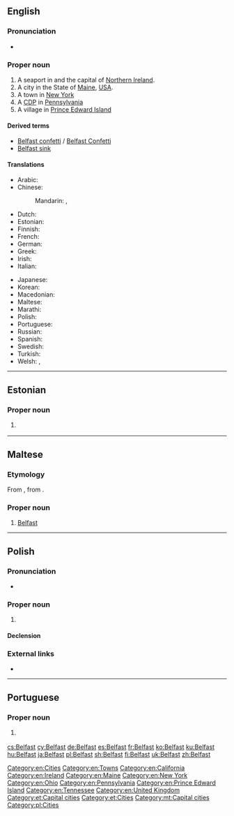 ==English==
{{wikipedia}}

===Pronunciation===
* {{a|UK}} {{IPA|/ˈbɛl.fæst/|lang=en}}

===Proper noun===
{{en-proper noun}}

# A seaport in and the capital of [[Northern Ireland]].
# A city in the State of [[Maine]], [[USA]].
# A town in [[New York]]
# A [[CDP]] in [[Pennsylvania]]
# A village in [[Prince Edward Island]]

====Derived terms====
* [[Belfast confetti]] / [[Belfast Confetti]]
* [[Belfast sink]]

====Translations====
{{trans-top|capital of Northern Ireland}}
* Arabic: {{t|ar|بلفاست|m|tr=Bilfāst|sc=Arab}}
* Chinese:
*: Mandarin: {{t|cmn|貝爾法斯特|sc=Hani}}, {{t+|cmn|贝尔法斯特|tr=Bèi'ěrfǎsītè|sc=Hani}}
* Dutch: {{t|nl|Belfast}}
* Estonian: {{t|et|Belfast}}
* Finnish: {{t+|fi|Belfast}}
* French: {{t+|fr|Belfast|m}}
* German: {{t+|de|Belfast|n}}
* Greek: {{t|el|Μπέλφαστ|m|sc=Grek}}
* Irish: {{t|ga|Béal Feirste|m}}
* Italian: {{t|it|Belfast|f}}
{{trans-mid}}
* Japanese: {{t|ja|ベルファスト|tr=Berufasuto|sc=Jpan}}
* Korean: {{t+|ko|벨파스트|tr=Belpaseuteu|sc=Kore}}
* Macedonian: {{t|mk|Белфаст|m}}
* Maltese: {{t|mt|Belfast}}
* Marathi: {{t|mr|बेल्फास्ट|n|tr=belfāsṭa|sc=Deva}}
* Polish: {{t+|pl|Belfast|m}}
* Portuguese: {{t|pt|Belfast}}
* Russian: {{t|ru|Белфаст|m|sc=Cyrl}}
* Spanish: {{t+|es|Belfast}}
* Swedish: {{t|sv|Belfast}}
* Turkish: {{t|tr|Belfast}}
* Welsh: {{t|cy|Belffast|m}}, {{t|cy|Melfast|f}}
{{trans-bottom}}

[[Category:en:Cities]]
[[Category:en:Towns]]
[[Category:en:California]]
[[Category:en:Ireland]]
[[Category:en:Maine]]
[[Category:en:New York]]
[[Category:en:Ohio]]
[[Category:en:Pennsylvania]]
[[Category:en:Prince Edward Island]]
[[Category:en:Tennessee]]
[[Category:en:United Kingdom]]

----

==Estonian==

===Proper noun===
{{head|et|proper noun}}

# {{l/en|Belfast}} {{gloss|capital of [[Northern Ireland]]}}

[[Category:et:Capital cities]]
[[Category:et:Cities]]

----

==Maltese==

===Etymology===
From {{etyl|en|mt}} {{term|Belfast|lang=en}}, from {{etyl|ga|mt}}.

===Proper noun===
{{head|mt|proper noun|g=m}}

# [[#English|Belfast]]

[[Category:mt:Capital cities]]

----

==Polish==
{{wikipedia|lang=pl}}

===Pronunciation===
* {{audio|Pl-Belfast.ogg|audio|lang=pl}}

===Proper noun===
{{head|pl|proper noun|g=m}}

# {{l/en|Belfast}} {{gloss|capital of Northern Ireland}}

====Declension====
{{pl-decl-noun-sing|Belfast|Belfastu|Belfastowi|Belfast|Belfastem|Belfaście|Belfaście}}

[[Category:pl:Cities]]

===External links===
* {{R:PWN}}

----

==Portuguese==

===Proper noun===
{{pt-proper noun|f}}

# {{l/en|Belfast}} {{gloss|capital of Northern Ireland}}

[[cs:Belfast]]
[[cy:Belfast]]
[[de:Belfast]]
[[es:Belfast]]
[[fr:Belfast]]
[[ko:Belfast]]
[[ku:Belfast]]
[[hu:Belfast]]
[[ja:Belfast]]
[[pl:Belfast]]
[[sh:Belfast]]
[[fi:Belfast]]
[[uk:Belfast]]
[[zh:Belfast]]